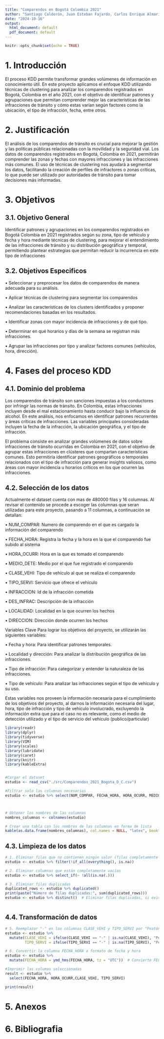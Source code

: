 ```yaml
---
title: "Comparendos en Bogotá Colombia 2021"
author: "Santiago Calderón, Juan Esteban Fajardo, Carlos Enrique Almario"
date: "2024-10-16"
output:
  html_document: default
  pdf_document: default
---
```


```r
knitr::opts_chunk$set(echo = TRUE)
```
# 1. Introducción
El proceso KDD permite transformar grandes volúmenes de información en conocimiento útil. En este proyecto aplicamos el enfoque KDD utilizando técnicas de clustering para analizar los comparendos registrados en Bogotá, Colombia en el año 2021, con el objetivo de identificar patrones y agrupaciones que permitan comprender mejor las características de las infracciones de tránsito y cómo estas varían según factores como la ubicación, el tipo de infracción, fecha, entre otros.

# 2. Justificación
El análisis de los comparendos de tránsito es crucial para mejorar la gestión y las políticas públicas relacionadas con la movilidad y la seguridad vial. Los datos de comparendos registrados en Bogotá, Colombia en 2021, permitirán comprender las zonas y fechas con mayores infracciones y las infracciones más comunes. El uso de técnicas de clustering nos ayudará a segmentar los datos, facilitando la creación de perfiles de infractores o zonas críticas, lo que puede ser utilizado por autoridades de tránsito para tomar decisiones más informadas.

# 3. Objetivos
## 3.1. Objetivo General
Identificar patrones y agrupaciones en los comparendos registrados en Bogotá Colombia en 2021 registrados según su zona, tipo de vehículo y fecha y hora mediante técnicas de clustering, para mejorar el entendimiento de las infracciones de tránsito y su distribución geográfica y temporal, permitiendo plantear estrategias que permitan reducir la incurrencia en este tipo de infracciones

## 3.2. Objetivos Especificos

•	Seleccionar y preprocesar los datos de comparendos de manera adecuada para su análisis.

•	Aplicar técnicas de clustering para segmentar los comparendos

•	Analizar las características de los clusters identificados y proponer recomendaciones basadas en los resultados.

•	Identificar zonas con mayor incidencia de infracciones y de qué tipo.

•	Determinar en qué horarios y días de la semana se registran más infracciones.

•	Agrupar las infracciones por tipo y analizar factores comunes (vehículos, hora, dirección).

# 4. Fases del proceso KDD
## 4.1. Dominio del problema

Los comparendos de tránsito son sanciones impuestas a los conductores por infringir las normas de tránsito. En Colombia, estas infracciones incluyen desde el mal estacionamiento hasta conducir bajo la influencia de alcohol. En este análisis, nos enfocamos en identificar patrones recurrentes y áreas críticas de infracciones. Las variables principales consideradas incluyen la fecha de la infracción, la ubicación geográfica, y el tipo de infracción.

El problema consiste en analizar grandes volúmenes de datos sobre infracciones de tránsito ocurridas en Colombia en 2021, con el objetivo de agrupar estas infracciones en clústeres que compartan características comunes. Esto permitiría identificar patrones geográficos o temporales relacionados con el tipo de infracción para generar insights valiosos, como áreas con mayor incidencia u horarios críticos en los que ocurren las infracciones.


## 4.2. Selección de los datos
Actualmente el dataset cuenta con mas de 480000 filas y 16 columnas. Al revisar el contenido se procede a escoger las columnas que seran utilizadas para este proyecto, pasando a 11 columnas, a continuación se detallan:

•	NUM_COMPAR: Numero de comparendo en el que es cargado la información del comparendo

•	FECHA_HORA: Registra la fecha y la hora en la que el comparendo fue subido al sistema

• HORA_OCURR: Hora en la que es tomado el comparendo

•	MEDIO_DETE:	Medio por el que fue registrado el comparendo

• CLASE_VEHI:	Tipo de vehículo al que se realiza el comparendo

• TIPO_SERVI:	Servicio que ofrece el vehículo

• INFRACCION:	Id de la infracción cometida

• DES_INFRAC:	Descripción de la infracción

• LOCALIDAD:	Localidad en la que ocurren los hechos

• DIRECCION:	Dirección donde ocurren los hechos


Variables Clave Para lograr los objetivos del proyecto, se utilizarán las siguientes variables:

•	Fecha y hora: Para identificar patrones temporales.

•	Localidad y dirección: Para analizar la distribución geográfica de las 
infracciones.

•	Tipo de infracción: Para categorizar y entender la naturaleza de las 
infracciones.

•	Tipo de vehículo: Para analizar las infracciones según el tipo de vehículo y su uso.

Estas variables nos proveen la información necesaria para el cumplimiento de los objetivos del proyecto, al darnos la información necesaria del lugar, hora, tipo de infracción y tipo de vehículo involucrado, excluyendo la información extra que para el caso no es relevante, como el medio de detección utilizado y el tipo de servicio del vehículo (publico/particular)



```r
library(readr)
library(dplyr)
library(tidyverse)
library(VIM)
library(scales)
library(lubridate)
library(caret)
library(knitr)
library(kableExtra)


#Cargar el dataset
estudio <- read_csv("./src/Comparendos_2021_Bogota_D_C.csv")

#Filtrar solo las columnas necesarias
estudio <- estudio %>% select(NUM_COMPAR, FECHA_HORA, HORA_OCURR, MEDIO_DETE, CLASE_VEHI, TIPO_SERVI, INFRACCION, DES_INFRAC, LOCALIDAD, DIRECCION)



# Obtener los nombres de las columnas
nombres_columnas <- colnames(estudio)

# Crear una tabla con los nombres de las columnas en forma de lista
kable(as.data.frame(nombres_columnas), col.names = NULL, "latex", booktabs = TRUE)
```


## 4.3. Limpieza de los datos
```r


# 1. Eliminar filas que no contienen ningún valor (filas completamente vacías)
estudio <- estudio %>% filter(!if_all(everything(), is.na))

# 2. Eliminar columnas que están completamente vacías
estudio <- estudio %>% select_if(~ !all(is.na(.)))

# 3. Eliminar filas duplicadas
duplicated_rows <- estudio %>% duplicated()
print(paste("Número de filas duplicadas:", sum(duplicated_rows)))
estudio <- estudio %>% distinct()  # Eliminar filas duplicadas, si existen



```

## 4.4. Transformación de datos
```r
# 5. Reemplazar "-" en las columnas CLASE_VEHI y TIPO_SERVI por "Peatón"
estudio <- estudio %>% 
  mutate(CLASE_VEHI = ifelse(CLASE_VEHI == "-" | is.na(CLASE_VEHI), "Peatón", CLASE_VEHI),
         TIPO_SERVI = ifelse(TIPO_SERVI == "-" | is.na(TIPO_SERVI), "Peatón", TIPO_SERVI))

# 6. Convertir la columna FECHA_HORA a formato de fecha y hora
estudio <- estudio %>%
  mutate(FECHA_HORA = ymd_hms(FECHA_HORA, tz = "UTC"))  # Convierte FECHA_HORA al formato de fecha y hora

#Imprimir las columas seleccionadas
result <- estudio %>%
  select(FECHA_HORA, HORA_OCURR,CLASE_VEHI, TIPO_SERVI)

print(result)

```

# 5. Anexos
# 6. Bibliografia